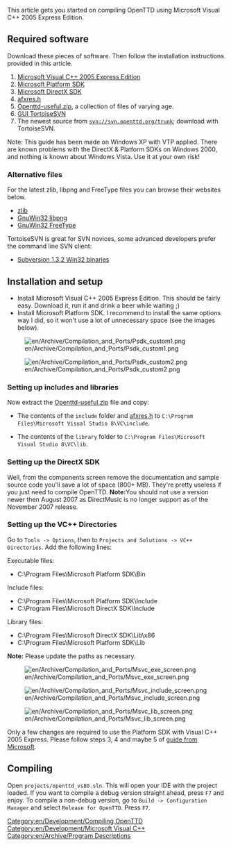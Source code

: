 This article gets you started on compiling OpenTTD using Microsoft Visual C++ 2005 Express Edition.

==Required software==
Download these pieces of software.  Then follow the installation instructions provided in this article.
#[http://msdn.microsoft.com/vstudio/express/visualc/download/ Microsoft Visual C++ 2005 Express Edition]
#[http://www.microsoft.com/downloads/details.aspx?FamilyID=a55b6b43-e24f-4ea3-a93e-40c0ec4f68e5&DisplayLang=en Microsoft Platform SDK]
#[http://www.microsoft.com/downloads/details.aspx?FamilyID=4b78a58a-e672-4b83-a28e-72b5e93bd60a&DisplayLang=en Microsoft DirectX SDK]
#[http://www-d0.fnal.gov/d0dist/dist/packages/d0ve/devel/windows/AFXRES.H afxres.h]
#[http://sourceforge.net/project/showfiles.php?group_id=103924&package_id=114307 Openttd-useful.zip], a collection of files of varying age. 
#[http://tortoisesvn.tigris.org/download.html GUI TortoiseSVN]
#The newest source from <code>svn://svn.openttd.org/trunk</code>; download with TortoiseSVN.

Note: This guide has been made on Windows XP with VTP applied. There are known problems with the DirectX & Platform SDKs on Windows 2000, and nothing is known about Windows Vista. Use it at your own risk!

===Alternative files===
For the latest zlib, libpng and FreeType files you can browse their websites below.
* [http://www.zlib.net/ zlib]
* [http://sourceforge.net/project/showfiles.php?group_id=23617&package_id=16183 GnuWin32 libpng]
* [http://gnuwin32.sourceforge.net/downlinks/freetype.php GnuWin32 FreeType]


TortoiseSVN is great for SVN novices, some advanced developers prefer the command line SVN client:
*[http://subversion.tigris.org/servlets/ProjectDocumentList?folderID=91  Subversion 1.3.2 Win32 binaries]

==Installation and setup==

* Install Microsoft Visual C++ 2005 Express Edition. This should be fairly easy. Download it, run it and drink a beer while waiting ;)
* Install Microsoft Platform SDK. I recommend to install the same options way I did, so it won't use a lot of unnecessary space (see the images below).

[[File:en/Archive/Compilation and Ports/Psdk custom1.png]]

[[File:en/Archive/Compilation and Ports/Psdk custom2.png]]

===Setting up includes and libraries===

Now extract the [http://sourceforge.net/project/showfiles.php?group_id=103924&package_id=114307 Openttd-useful.zip] file and copy:

* The contents of the <code>include</code> folder and [http://www-d0.fnal.gov/d0dist/dist/packages/d0ve/devel/windows/AFXRES.H afxres.h] to <code>C:\Program Files\Microsoft Visual Studio 8\VC\include</code>.

* The contents of the <code>library</code> folder to <code>C:\Program Files\Microsoft Visual Studio 8\VC\lib</code>.

===Setting up the DirectX SDK===

Well, from the components screen remove the documentation and sample source code you'll save a lot of space (800+ MB). They're pretty useless if you just need to compile OpenTTD. 
'''Note:'''You should not use a version newer then August 2007 as DirectMusic is no longer support as of the November 2007 release.

===Setting up the VC++ Directories===

Go to <code>Tools -> Options</code>, then to <code>Projects and Solutions -> VC++ Directories</code>. Add the following lines:

Executable files:
* C:\Program Files\Microsoft Platform SDK\Bin

Include files:
* C:\Program Files\Microsoft Platform SDK\Include
* C:\Program Files\Microsoft DirectX SDK\Include

Library files:
* C:\Program Files\Microsoft DirectX SDK\Lib\x86
* C:\Program Files\Microsoft Platform SDK\Lib

'''Note:''' Please update the paths as necessary.


[[File:en/Archive/Compilation and Ports/Msvc exe screen.png]]

[[File:en/Archive/Compilation and Ports/Msvc include screen.png]]

[[File:en/Archive/Compilation and Ports/Msvc lib screen.png]]


Only a few changes are required to use the Platform SDK with Visual C++ 2005 Express. Please follow steps 3, 4 and maybe 5 of [http://web.archive.org/web/20070103142356/http://msdn.microsoft.com/vstudio/express/visualc/usingpsdk/|the guide from Microsoft].

==Compiling==

Open <code>projects/openttd_vs80.sln</code>. This will open your IDE with the project loaded. If you want to compile a debug version straight ahead, press <code>F7</code> and enjoy. To compile a non-debug version, go to <code>Build -> Configuration Manager</code> and select <code>Release for OpenTTD</code>. Press <code>F7</code>.

[[Category:en/Development/Compiling OpenTTD]]
[[Category:en/Development/Microsoft Visual C++]]
[[Category:en/Archive/Program Descriptions]]